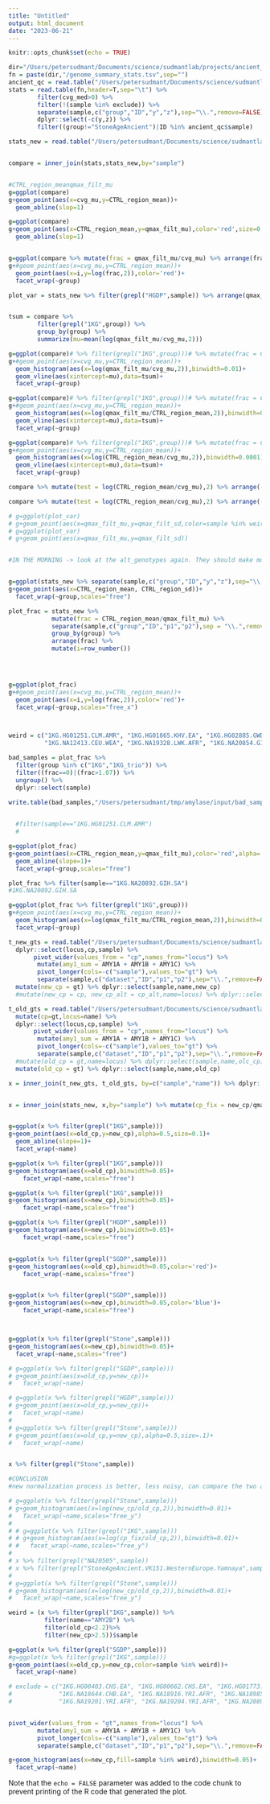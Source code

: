 ```yaml
---
title: "Untitled"
output: html_document
date: "2023-06-21"
---
```


```r
knitr::opts_chunk$set(echo = TRUE)
```




```r
dir="/Users/petersudmant/Documents/science/sudmantlab/projects/ancient_DNA/amylase/amylase_diversity_project/read_depth_genotyping/genotyping/output/old"
fn = paste(dir,"/genome_summary_stats.tsv",sep="")
ancient_qc = read.table("/Users/petersudmant/Documents/science/sudmantlab/projects/ancient_DNA/amylase/info/ancients_passed_QC.tsv", header=T,sep="\t")
stats = read.table(fn,header=T,sep="\t") %>%
        filter(cvg_med>0) %>%
        filter(!(sample %in% exclude)) %>%
        separate(sample,c("group","ID","y","z"),sep="\\.",remove=FALSE) %>%
        dplyr::select(-c(y,z)) %>%
        filter((group!="StoneAgeAncient")|ID %in% ancient_qc$sample)

stats_new = read.table("/Users/petersudmant/Documents/science/sudmantlab/projects/ancient_DNA/amylase/amylase_diversity_project/read_depth_genotyping/d4_cvg_analysis/d4_to_windowed_cvg/output/correction_factors/correction_factors.tsv",header=T,sep='\t')



```


```r

compare = inner_join(stats,stats_new,by="sample")


#CTRL_region_meanqmax_filt_mu
g=ggplot(compare)
g+geom_point(aes(x=cvg_mu,y=CTRL_region_mean))+
  geom_abline(slop=1)

g=ggplot(compare)
g+geom_point(aes(x=CTRL_region_mean,y=qmax_filt_mu),color='red',size=0.1)+
  geom_abline(slop=1)


g=ggplot(compare %>% mutate(frac = qmax_filt_mu/cvg_mu) %>% arrange(frac) %>% mutate(i=row_number()))
g+#geom_point(aes(x=cvg_mu,y=CTRL_region_mean))+
  geom_point(aes(x=i,y=log(frac,2)),color='red')+
  facet_wrap(~group)

plot_var = stats_new %>% filter(grepl("HGDP",sample)) %>% arrange(qmax_filt_sd) %>% mutate(n=row_number())


tsum = compare %>% 
        filter(grepl("1KG",group)) %>%
        group_by(group) %>%
        summarize(mu=mean(log(qmax_filt_mu/cvg_mu,2)))

g=ggplot(compare)# %>% filter(grepl("1KG",group)))# %>% mutate(frac = CTRL_region_mean/qmax_filt_mu) %>% arrange(frac) %>% mutate(i=row_number()))
g+#geom_point(aes(x=cvg_mu,y=CTRL_region_mean))+
  geom_histogram(aes(x=log(qmax_filt_mu/cvg_mu,2)),binwidth=0.01)+
  geom_vline(aes(xintercept=mu),data=tsum)+
  facet_wrap(~group)

g=ggplot(compare)# %>% filter(grepl("1KG",group)))# %>% mutate(frac = CTRL_region_mean/qmax_filt_mu) %>% arrange(frac) %>% mutate(i=row_number()))
g+#geom_point(aes(x=cvg_mu,y=CTRL_region_mean))+
  geom_histogram(aes(x=log(qmax_filt_mu/CTRL_region_mean,2)),binwidth=0.01)+
  geom_vline(aes(xintercept=mu),data=tsum)+
  facet_wrap(~group)

g=ggplot(compare)# %>% filter(grepl("1KG",group)))# %>% mutate(frac = CTRL_region_mean/qmax_filt_mu) %>% arrange(frac) %>% mutate(i=row_number()))
g+#geom_point(aes(x=cvg_mu,y=CTRL_region_mean))+
  geom_histogram(aes(x=log(CTRL_region_mean/cvg_mu,2)),binwidth=0.0001)+
  geom_vline(aes(xintercept=mu),data=tsum)+
  facet_wrap(~group)

compare %>% mutate(test = log(CTRL_region_mean/cvg_mu),2) %>% arrange(-test) %>% filter(sample=="StoneAgeAncient.NEO852.NorthernEurope.Hunter-GathererW")

compare %>% mutate(test = log(CTRL_region_mean/cvg_mu),2) %>% arrange(-test) %>% filter(sample=="StoneAgeAncient.VK18.CentralEasternEurope.Yamnaya")

# g=ggplot(plot_var)
# g+geom_point(aes(x=qmax_filt_mu,y=qmax_filt_sd,color=sample %in% weird))
# g=ggplot(plot_var)
# g+geom_point(aes(x=qmax_filt_mu,y=qmax_filt_sd))


#IN THE MORNING -> look at the alt_genotypes again. They should make more sense, and possibly be better...


g=ggplot(stats_new %>% separate(sample,c("group","ID","y","z"),sep="\\.",remove=FALSE))
g+geom_point(aes(x=CTRL_region_mean, CTRL_region_sd))+
  facet_wrap(~group,scales="free")
```
```r

plot_frac = stats_new %>% 
            mutate(frac = CTRL_region_mean/qmax_filt_mu) %>% 
            separate(sample,c("group","ID","p1","p2"),sep = "\\.",remove=FALSE) %>%
            group_by(group) %>%
            arrange(frac) %>% 
            mutate(i=row_number())
            



g=ggplot(plot_frac)
g+#geom_point(aes(x=cvg_mu,y=CTRL_region_mean))+
  geom_point(aes(x=i,y=log(frac,2)),color='red')+
  facet_wrap(~group,scales="free_x")



weird = c("1KG.HG01251.CLM.AMR", "1KG.HG01865.KHV.EA", "1KG.HG02885.GWD.AFR", "1KG.HG03848.STU.SA", "1KG.HG04001.ITU.SA",
          "1KG.NA12413.CEU.WEA", "1KG.NA19328.LWK.AFR", "1KG.NA20854.GIH.SA", "1KG.NA20856.GIH.SA", "1KG_trio.HG03170.ESN.AFR")

bad_samples = plot_frac %>% 
  filter(group %in% c("1KG","1KG_trio")) %>% 
  filter((frac==0)|(frac>1.07)) %>% 
  ungroup() %>%
  dplyr::select(sample)

write.table(bad_samples,"/Users/petersudmant/tmp/amylase/input/bad_samples.txt",quote = FALSE,row.names = FALSE,col.names=FALSE)

  
  #filter(sample=="1KG.HG01251.CLM.AMR")
  #

g=ggplot(plot_frac)
g+geom_point(aes(x=CTRL_region_mean,y=qmax_filt_mu),color='red',alpha=.5,size=.1)+
  geom_abline(slope=1)+
  facet_wrap(~group,scales="free")

plot_frac %>% filter(sample=="1KG.NA20892.GIH.SA")
#1KG.NA20892.GIH.SA	

g=ggplot(plot_frac %>% filter(grepl("1KG",group)))
g+#geom_point(aes(x=cvg_mu,y=CTRL_region_mean))+
  geom_histogram(aes(x=log(qmax_filt_mu/CTRL_region_mean,2)),binwidth=0.01)+
  facet_wrap(~group)

```

```r
t_new_gts = read.table("/Users/petersudmant/Documents/science/sudmantlab/projects/ancient_DNA/amylase/amylase_diversity_project/read_depth_genotyping/d4_cvg_analysis/d4_to_windowed_cvg/output/genotype/genotypes.tsv",header=T,sep="\t") %>%
  dplyr::select(locus,cp,sample) %>%
       pivot_wider(values_from = "cp",names_from="locus") %>%
        mutate(amy1_sum = AMY1A + AMY1B + AMY1C) %>%
        pivot_longer(cols=-c("sample"),values_to="gt") %>%
        separate(sample,c("dataset","ID","p1","p2"),sep="\\.",remove=FALSE)  %>%
  mutate(new_cp = gt) %>% dplyr::select(sample,name,new_cp)
  #mutate(new_cp = cp, new_cp_alt = cp_alt,name=locus) %>% dplyr::select(sample,name,new_cp,new_cp_alt)

t_old_gts = read.table("/Users/petersudmant/Documents/science/sudmantlab/projects/ancient_DNA/amylase/amylase_diversity_project/read_depth_genotyping/genotyping/output/old/genotypes.raw.tsv",header=T,sep="\t") %>%
  mutate(cp=gt,locus=name) %>%
  dplyr::select(locus,cp,sample) %>%
       pivot_wider(values_from = "cp",names_from="locus") %>%
        mutate(amy1_sum = AMY1A + AMY1B + AMY1C) %>%
        pivot_longer(cols=-c("sample"),values_to="gt") %>%
        separate(sample,c("dataset","ID","p1","p2"),sep="\\.",remove=FALSE)  %>%
  #mutate(old_cp = gt,name=locus) %>% dplyr::select(sample,name,olc_cp)
  mutate(old_cp = gt) %>% dplyr::select(sample,name,old_cp)

x = inner_join(t_new_gts, t_old_gts, by=c("sample","name")) %>% dplyr::filter(name %in% c("amy1_sum","AMY2A","AMY2B")) #dplyr::filter(name %in% c("AMY1A","AMY1B","AMY1C")) 


x = inner_join(stats_new, x,by="sample") %>% mutate(cp_fix = new_cp/qmax_filt_mu*CTRL_region_mean)


g=ggplot(x %>% filter(grepl("1KG",sample)))
g+geom_point(aes(x=old_cp,y=new_cp),alpha=0.5,size=0.1)+
  geom_abline(slope=1)+
  facet_wrap(~name)

g=ggplot(x %>% filter(grepl("1KG",sample)))
g+geom_histogram(aes(x=old_cp),binwidth=0.05)+
    facet_wrap(~name,scales="free")

g=ggplot(x %>% filter(grepl("1KG",sample)))
g+geom_histogram(aes(x=new_cp),binwidth=0.05)+
    facet_wrap(~name,scales="free")

g=ggplot(x %>% filter(grepl("HGDP",sample)))
g+geom_histogram(aes(x=new_cp),binwidth=0.05)+
    facet_wrap(~name,scales="free")


g=ggplot(x %>% filter(grepl("SGDP",sample)))
g+geom_histogram(aes(x=old_cp),binwidth=0.05,color='red')+
    facet_wrap(~name,scales="free")


g=ggplot(x %>% filter(grepl("SGDP",sample)))
g+geom_histogram(aes(x=new_cp),binwidth=0.05,color='blue')+
    facet_wrap(~name,scales="free")



g=ggplot(x %>% filter(grepl("Stone",sample)))
g+geom_histogram(aes(x=new_cp),binwidth=0.05)+
  facet_wrap(~name,scales="free")

# g=ggplot(x %>% filter(grepl("SGDP",sample)))
# g+geom_point(aes(x=old_cp,y=new_cp))+
#   facet_wrap(~name)

# g=ggplot(x %>% filter(grepl("HGDP",sample)))
# g+geom_point(aes(x=old_cp,y=new_cp))+
#   facet_wrap(~name)
# 
# g=ggplot(x %>% filter(grepl("Stone",sample)))
# g+geom_point(aes(x=old_cp,y=new_cp),alpha=0.5,size=.1)+
#   facet_wrap(~name)


x %>% filter(grepl("Stone",sample))

#CONCLUSION
#new normalization process is better, less noisy, can compare the two and see shrink

# g=ggplot(x %>% filter(grepl("Stone",sample)))
# g+geom_histogram(aes(x=log(new_cp/old_cp,2)),binwidth=0.01)+
#   facet_wrap(~name,scales="free_y")
# 
# # g=ggplot(x %>% filter(grepl("1KG",sample)))
# # g+geom_histogram(aes(x=log(cp_fix/old_cp,2)),binwidth=0.01)+
# #   facet_wrap(~name,scales="free_y")
# 
# x %>% filter(grepl("NA20505",sample))
# x %>% filter(grepl("StoneAgeAncient.VK151.WesternEurope.Yamnaya",sample))
# 
# g=ggplot(x %>% filter(grepl("Stone",sample)))
# g+geom_histogram(aes(x=log(new_cp/old_cp,2)),binwidth=0.01)+
#   facet_wrap(~name,scales="free_y")

```

```r
weird = (x %>% filter(grepl("1KG",sample)) %>%
          filter(name=="AMY2B") %>%
          filter(old_cp<2.2)%>%
          filter(new_cp>2.5))$sample

g=ggplot(x %>% filter(grepl("SGDP",sample)))
#g=ggplot(x %>% filter(grepl("1KG",sample)))
g+geom_point(aes(x=old_cp,y=new_cp,color=sample %in% weird))+
  facet_wrap(~name)

# exclude = c("1KG.HG00403.CHS.EA", "1KG.HG00662.CHS.EA", "1KG.HG01773.IBS.WEA", "1KG.HG01857.KHV.EA", 
#             "1KG.NA18644.CHB.EA", "1KG.NA18916.YRI.AFR", "1KG.NA18985.JPT.EA", "1KG.NA19159.YRI.AFR",
#             "1KG.NA19201.YRI.AFR", "1KG.NA19204.YRI.AFR", "1KG.NA20892.GIH.SA") 


pivot_wider(values_from = "gt",names_from="locus") %>%
        mutate(amy1_sum = AMY1A + AMY1B + AMY1C) %>%
        pivot_longer(cols=-c("sample"),values_to="gt") %>%
        separate(sample,c("dataset","ID","p1","p2"),sep="\\.",remove=FALSE)

g+geom_histogram(aes(x=new_cp,fill=sample %in% weird),binwidth=0.05)+
  facet_wrap(~name)


```

Note that the `echo = FALSE` parameter was added to the code chunk to prevent printing of the R code that generated the plot.
